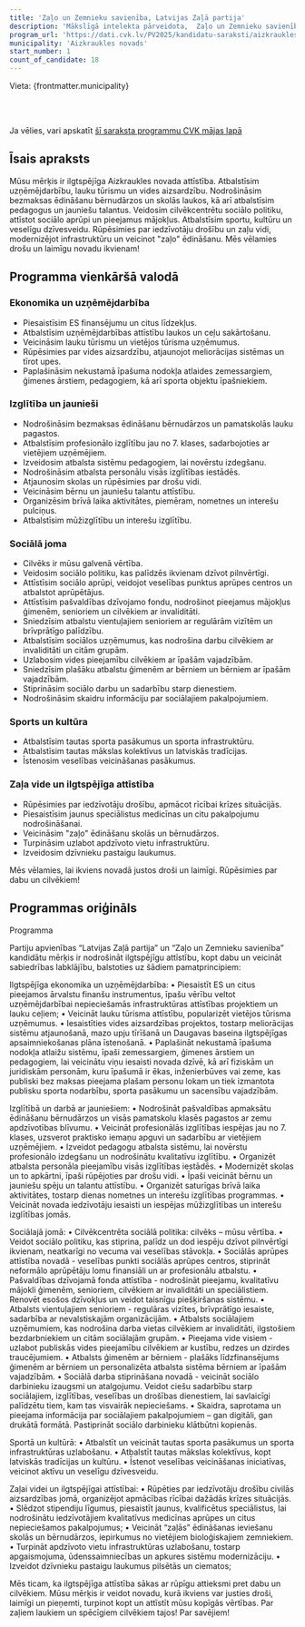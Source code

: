 ```yaml
---
title: 'Zaļo un Zemnieku savienība, Latvijas Zaļā partija'
description: 'Mākslīgā intelekta pārveidota,  Zaļo un Zemnieku savienība, Latvijas Zaļā partija - Aizkraukles novads programma vienkāršā valodā'
program_url: 'https://dati.cvk.lv/PV2025/kandidatu-saraksti/aizkraukles-novads/zalo-un-zemnieku-savieniba-latvijas-zala-partija'
municipality: 'Aizkraukles novads'
start_number: 1
count_of_candidate: 18
---
```



Vieta: {frontmatter.municipality}<br/>

<Badge text="Ilgtspējīga attīstība" variant="note" size="small" /> <Badge text="Sociālā aprūpe" variant="note" size="small" /> <Badge text="Izglītības atbalsts" variant="note" size="small" /> <Badge text="Lauku attīstība" variant="note" size="small" /> <Badge text="Zaļa vide" variant="note" size="small" />

<br/><br/> 

<Card title='Šis ir mākslīga intelekta ģenerēts apraksts' icon='starlight'>
    Ja vēlies, vari apskatīt <a href={frontmatter.program_url} target='_blank'>šī saraksta programmu CVK mājas lapā</a>
    </Card>

## Īsais apraksts

Mūsu mērķis ir ilgtspējīga Aizkraukles novada attīstība. Atbalstīsim uzņēmējdarbību, lauku tūrismu un vides aizsardzību. Nodrošināsim bezmaksas ēdināšanu bērnudārzos un skolās laukos, kā arī atbalstīsim pedagogus un jauniešu talantus. Veidosim cilvēkcentrētu sociālo politiku, attīstot sociālo aprūpi un pieejamus mājokļus. Atbalstīsim sportu, kultūru un veselīgu dzīvesveidu. Rūpēsimies par iedzīvotāju drošību un zaļu vidi, modernizējot infrastruktūru un veicinot "zaļo" ēdināšanu. Mēs vēlamies drošu un laimīgu novadu ikvienam!

## Programma vienkāršā valodā

### Ekonomika un uzņēmējdarbība

*   Piesaistīsim ES finansējumu un citus līdzekļus.
*   Atbalstīsim uzņēmējdarbības attīstību laukos un ceļu sakārtošanu.
*   Veicināsim lauku tūrismu un vietējos tūrisma uzņēmumus.
*   Rūpēsimies par vides aizsardzību, atjaunojot meliorācijas sistēmas un tīrot upes.
*   Paplašināsim nekustamā īpašuma nodokļa atlaides zemessargiem, ģimenes ārstiem, pedagogiem, kā arī sporta objektu īpašniekiem.

### Izglītība un jaunieši

*   Nodrošināsim bezmaksas ēdināšanu bērnudārzos un pamatskolās lauku pagastos.
*   Atbalstīsim profesionālo izglītību jau no 7. klases, sadarbojoties ar vietējiem uzņēmējiem.
*   Izveidosim atbalsta sistēmu pedagogiem, lai novērstu izdegšanu.
*   Nodrošināsim atbalsta personālu visās izglītības iestādēs.
*   Atjaunosim skolas un rūpēsimies par drošu vidi.
*   Veicināsim bērnu un jauniešu talantu attīstību.
*   Organizēsim brīvā laika aktivitātes, piemēram, nometnes un interešu pulciņus.
*   Atbalstīsim mūžizglītību un interešu izglītību.

### Sociālā joma

*   Cilvēks ir mūsu galvenā vērtība.
*   Veidosim sociālo politiku, kas palīdzēs ikvienam dzīvot pilnvērtīgi.
*   Attīstīsim sociālo aprūpi, veidojot veselības punktus aprūpes centros un atbalstot aprūpētājus.
*   Attīstīsim pašvaldības dzīvojamo fondu, nodrošinot pieejamus mājokļus ģimenēm, senioriem un cilvēkiem ar invaliditāti.
*   Sniedzīsim atbalstu vientuļajiem senioriem ar regulārām vizītēm un brīvprātīgo palīdzību.
*   Atbalstīsim sociālos uzņēmumus, kas nodrošina darbu cilvēkiem ar invaliditāti un citām grupām.
*   Uzlabosim vides pieejamību cilvēkiem ar īpašām vajadzībām.
*   Sniedzīsim plašāku atbalstu ģimenēm ar bērniem un bērniem ar īpašām vajadzībām.
*   Stiprināsim sociālo darbu un sadarbību starp dienestiem.
*   Nodrošināsim skaidru informāciju par sociālajiem pakalpojumiem.

### Sports un kultūra

*   Atbalstīsim tautas sporta pasākumus un sporta infrastruktūru.
*   Atbalstīsim tautas mākslas kolektīvus un latviskās tradīcijas.
*   Īstenosim veselības veicināšanas pasākumus.

### Zaļa vide un ilgtspējīga attīstība

*   Rūpēsimies par iedzīvotāju drošību, apmācot rīcībai krīzes situācijās.
*   Piesaistīsim jaunus speciālistus medicīnas un citu pakalpojumu nodrošināšanai.
*   Veicināsim "zaļo" ēdināšanu skolās un bērnudārzos.
*   Turpināsim uzlabot apdzīvoto vietu infrastruktūru.
*   Izveidosim dzīvnieku pastaigu laukumus.

Mēs vēlamies, lai ikviens novadā justos droši un laimīgi. Rūpēsimies par dabu un cilvēkiem!

## Programmas oriģināls

Programma

Partiju apvienības “Latvijas Zaļā partija” un “Zaļo un Zemnieku savienība” kandidātu mērķis ir nodrošināt ilgtspējīgu attīstību, kopt dabu un veicināt sabiedrības labklājību, balstoties uz šādiem pamatprincipiem:

Ilgtspējīga ekonomika un uzņēmējdarbība:
• Piesaistīt ES un citus pieejamos ārvalstu finanšu instrumentus, īpašu vērību veltot uzņēmējdarbībai nepieciešamās infrastruktūras attīstības projektiem un lauku ceļiem;
• Veicināt lauku tūrisma attīstību, popularizēt vietējos tūrisma uzņēmumus.
• Iesaistīties vides aizsardzības projektos, tostarp meliorācijas sistēmu atjaunošanā, mazo upju tīrīšanā un Daugavas baseina ilgtspējīgas apsaimniekošanas plāna īstenošanā.
• Paplašināt nekustamā īpašuma nodokļa atlaižu sistēmu, īpaši zemessargiem, ģimenes ārstiem un pedagogiem, lai veicinātu viņu iesaisti novada dzīvē, kā arī fiziskām un juridiskām personām, kuru īpašumā ir ēkas, inženierbūves vai zeme, kas publiski bez maksas pieejama plašam personu lokam un tiek izmantota publisku sporta nodarbību, sporta pasākumu un sacensību vajadzībām.

Izglītībā un darbā ar jauniešiem:
• Nodrošināt pašvaldības apmaksātu ēdināšanu bērnudārzos un visās pamatskolu klasēs pagastos ar zemu apdzīvotības blīvumu.
• Veicināt profesionālās izglītības iespējas jau no 7. klases, uzsverot praktisko iemaņu apguvi un sadarbību ar vietējiem uzņēmējiem.
• Izveidot pedagogu atbalsta sistēmu, lai novērstu profesionālo izdegšanu un nodrošinātu kvalitatīvu izglītību.
• Organizēt atbalsta personāla pieejamību visās izglītības iestādēs.
• Modernizēt skolas un to apkārtni, īpaši rūpējoties par drošu vidi.
• Īpaši veicināt bērnu un jauniešu spēju un talantu attīstību.
• Organizēt saturīgas brīvā laika aktivitātes, tostarp dienas nometnes un interešu izglītības programmas.
• Veicināt novada iedzīvotāju iesaisti un iespējas mūžizglītības un interešu izglītības jomās.

Sociālajā jomā:
• Cilvēkcentrēta sociālā politika: cilvēks – mūsu vērtība.
• Veidot sociālo politiku, kas stiprina, palīdz un dod iespēju dzīvot pilnvērtīgi ikvienam, neatkarīgi no vecuma vai veselības stāvokļa.
• Sociālās aprūpes attīstība novadā - veselības punkti sociālās aprūpes centros, stiprināt neformālo aprūpētāju lomu finansiāli un ar profesionālu atbalstu.
• Pašvaldības dzīvojamā fonda attīstība - nodrošināt pieejamu, kvalitatīvu mājokli ģimenēm, senioriem, cilvēkiem ar invaliditāti un speciālistiem. Renovēt esošos dzīvokļus un veidot taisnīgu piešķiršanas sistēmu.
• Atbalsts vientuļajiem senioriem - regulāras vizītes, brīvprātīgo iesaiste, sadarbība ar nevalstiskajām organizācijām.
• Atbalsts sociālajiem uzņēmumiem, kas nodrošina darba vietas cilvēkiem ar invaliditāti, ilgstošiem bezdarbniekiem un citām sociālajām grupām.
• Pieejama vide visiem - uzlabot publiskās vides pieejamību cilvēkiem ar kustību, redzes un dzirdes traucējumiem.
• Atbalsts ģimenēm ar bērniem - plašāks līdzfinansējums ģimenēm ar bērniem un personalizēta atbalsta sistēma bērniem ar īpašām vajadzībām.
• Sociālā darba stiprināšana novadā - veicināt sociālo darbinieku izaugsmi un atalgojumu. Veidot ciešu sadarbību starp sociālajiem, izglītības, veselības un drošības dienestiem, lai savlaicīgi palīdzētu tiem, kam tas visvairāk nepieciešams.
• Skaidra, saprotama un pieejama informācija par sociālajiem pakalpojumiem – gan digitāli, gan drukātā formātā. Pastiprināt sociālo darbinieku klātbūtni kopienās.

Sportā un kultūrā:
• Atbalstīt un veicināt tautas sporta pasākumus un sporta infrastruktūras uzlabošanu.
• Atbalstīt tautas mākslas kolektīvus, kopt latviskās tradīcijas un kultūru.
• Īstenot veselības veicināšanas iniciatīvas, veicinot aktīvu un veselīgu dzīvesveidu.

Zaļai videi un ilgtspējīgai attīstībai:
• Rūpēties par iedzīvotāju drošību civilās aizsardzības jomā, organizējot apmācības rīcībai dažādās krīzes situācijās.
• Slēdzot stipendiju līgumus, piesaistīt jaunus, kvalificētus speciālistus, lai nodrošinātu iedzīvotājiem kvalitatīvus medicīnas aprūpes un citus nepieciešamos pakalpojumus;
• Veicināt “zaļās” ēdināšanas ieviešanu skolās un bērnudārzos, iepirkumus no vietējiem bioloģiskajiem zemniekiem.
• Turpināt apdzīvoto vietu infrastruktūras uzlabošanu, tostarp apgaismojuma, ūdenssaimniecības un apkures sistēmu modernizāciju.
• Izveidot dzīvnieku pastaigu laukumus pilsētās un ciematos;

Mēs ticam, ka ilgtspējīga attīstība sākas ar rūpīgu attieksmi pret dabu un cilvēkiem. Mūsu mērķis ir veidot novadu, kurā ikviens var justies droši, laimīgi un pieņemti, turpinot kopt un attīstīt mūsu kopīgās vērtības.
Par zaļiem laukiem un spēcīgiem cilvēkiem tajos! Par savējiem!
